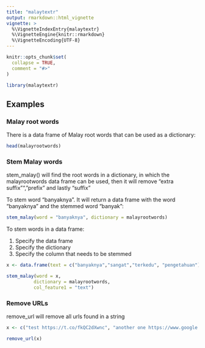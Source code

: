 ```yaml
---
title: "malaytextr"
output: rmarkdown::html_vignette
vignette: >
  %\VignetteIndexEntry{malaytextr}
  %\VignetteEngine{knitr::rmarkdown}
  %\VignetteEncoding{UTF-8}
---
```


```r
knitr::opts_chunk$set(
  collapse = TRUE,
  comment = "#>"
)
```

```r
library(malaytextr)
```

## Examples

### Malay root words

There is a data frame of Malay root words that can be used as a dictionary:

```r

head(malayrootwords)

```


### Stem Malay words

stem_malay() will find the root words in a dictionary, in which the malayrootwords data frame can be used, then it will remove "extra suffix"", "prefix" and lastly "suffix"

To stem word "banyaknya". It will return a data frame with the word "banyaknya" and the stemmed word "banyak":

```r

stem_malay(word = "banyaknya", dictionary = malayrootwords)

```

To stem words in a data frame:

1. Specify the data frame
2. Specify the dictionary
3. Specify the column that needs to be stemmed

```r

x <- data.frame(text = c("banyaknya","sangat","terkedu", "pengetahuan"))

stem_malay(word = x, 
          dictionary = malayrootwords, 
          col_feature1 = "text")


```

### Remove URLs

remove_url will remove all urls found in a string

```r

x <- c("test https://t.co/fkQC2dXwnc", "another one https://www.google.com/ to try")

remove_url(x)


```

